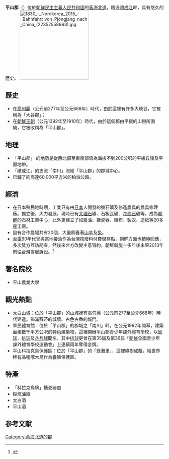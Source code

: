 '''平山郡'''（{{kor|諺=평산군|漢=平山郡|羅=Phyŏngsan gun|f=y}}）位於[[朝鮮民主主義人民共和國|朝鮮民主主義人民共和國]]的[[黃海北道|黃海北道]]，臨近[[禮成江|禮成江]]畔，具有悠久的歷史。
[[File:1830_-_Nordkorea_2015_-_Bahnfahrt_von_Pjöngjang_nach_China_(22357558963).jpg|220px]]

==歷史==
* 在[[高句麗|高句麗]]（公元前277年至公元668年）時代，由於這裡有許多大峽谷，它被稱為「大谷郡」；
* 在[[朝鮮王朝|朝鮮王朝]]（公元1392年至1910年）時代，由於這個郡由平緩的山巒所圍繞，它被改稱為「平山郡」。

==地理==
* 「平山郡」 的地勢是從西北部至東南部皆為海拔不到200公呎的平緩丘陵及平原地帶。
* 「禮成江」的支流「南川」流經「平山郡」的郡城中心。 
* 已鋪了約高達60,000平方米的柏油公路。 

==經濟==
* 在日本殖民地時期，工業只有由[[日本|日本]]人開發的螢石礦及修造農具的農具修理廠。獨立後，大力發展，現時已有[[大理石|大理石]]礦、石板瓦礦、[[花崗石|花崗石]]礦等，成為[[朝鮮|朝鮮]]的石材工業中心，此外更建立了如醬油、搪瓷器、織布、製衣、造紙等20多座工廠。 
* 設有合作農場共有20個，大量飼養著[[山羊|山羊]]及[[兔|兔]]。
*[[台電|台電]]90年代曾與當地接洽作為台灣核廢料付費儲存點，朝鮮方面也積極回應，多次雙方互訪勘查，然後來台方改變主意毀約，朝鮮斡旋十多年後未果2013年前往台灣提起訴訟。<ref>{{Cite web |url=http://mil.huanqiu.com/paper/2013-03/3702022.html |title=台朝核廢料秘史 |accessdate=2014-07-20 |archive-date=2013-05-28 |archive-url=https://web.archive.org/web/20130528055635/http://mil.huanqiu.com/paper/2013-03/3702022.html |dead-url=no }}</ref>
==著名院校==
* 平山農業大學 

==觀光熱點==
* [[太白山城|太白山城]]：位於「平山郡」的山城裡有[[高句麗|高句麗]]（公元前277至公元668年）時代建造。佈滿蘚苔的城牆、古色古香的城門。
* 軍民體育館：位於「平山郡」的郡城之「南川」畔，在公元1992年開幕，建築面積數千平方公呎的特色建築物，這裡開辦平山郡青少年課外體育學校，以[[籃球|籃球]]、[[排球|排球]]及[[乒乓球|乒乓球]]聞名，其中[[排球|排球]]更曾在第35屆及第36屆「[[朝鮮|朝鮮]]全國青少年課外體育學校運動會」上連續兩年奪得金牌。 
* 平山科拉克鳥保護區：位於「平山郡」的「蜂灘里」，這裡綠樹成蔭，給世界稀有品種啄木鳥作為養殖保護區。

==特產==
* 「科拉克鳥牌」搪瓷器皿
* 糊炕油紙
* 太白酒
* 平山酒

==参考文献==
{{reflist}}

{{黃海北道行政區劃}}

{{korea-stub}}
{{DEFAULTSORT:Phyongsan-gun}}
[[Category:黄海北道的郡|Category:黄海北道的郡]]